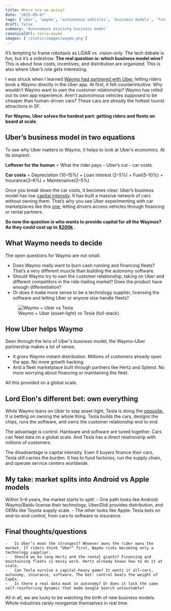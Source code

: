 ```yaml
---
title: Where are we going?
date: '2025-09-07'
tags: ['uber', 'waymo', 'autonomous vehicles', 'business models', 'future of mobility']
draft: false
summary: 'Autonomous exicintg business model'
canonicalUrl: tesla-waymo
images: ['/static/images/waymo.png']
---
```


It’s tempting to frame robotaxis as LiDAR vs. vision-only. The tech debate is fun, but it’s a sideshow. **The real question is: which business model wins?** This is about how costs, incentives, and distribution are organized. This is also where Uber’s role gets interesting.

I was struck when I learned [Waymo had partnered with Uber](https://waymo.com/blog/2024/09/waymo-and-uber-expand-partnership), letting riders book a Waymo directly in the Uber app. At first, it felt counterintuitive. Why wouldn’t Waymo want to own the customer relationship? Waymo has rolled out its own app experience. Aren’t autonomous vehicles supposed to be cheaper than human-driven cars? These cars are already the hottest tourist attractions in SF.

**For Waymo, Uber solves the hardest part: getting riders and fleets on board at scale.**

## Uber’s business model in two equations

To see why Uber matters to Waymo, it helps to look at Uber’s economics. At its simplest:

**Leftover for the human** = What the rider pays – Uber’s cut – car costs.

**Car costs** = Depreciation (10–15%) + Loan interest (2–5%) + Fuel(5–10%) + Insurance(3–6%) + Maintenance(2–5%)

Once you break down the car costs, it becomes clear: Uber’s business model has low [capital intensity](https://en.wikipedia.org/wiki/Capital_intensity). It has built a massive network of cars without owning them. That’s why you see Uber experimenting with car marketplaces like this [one](https://bonjour.uber.com/marketplace/marketplaces/vehicles_us/earnings_share_category?referrer=singular_click_id%3D84191c1a-190c-45ce-b330-065062ad65b8&vs_ref_id=vs_us_a_all_hp_w), letting drivers access vehicles through financing or rental partners.

**So now the question is who wants to provide capital for all the Waymos? As they could cost up to [$200k](https://www.reddit.com/answers/cb60024c-9d0a-4868-8ef8-9c60b1343cf8/?q=S%20Class%20Mercedes%20Waymo%20cost&source=SERP) .**

## What Waymo needs to decide

The open questions for Waymo are not small.

- Does Waymo really want to burn cash running and financing fleets? That’s a very different muscle than building the autonomy software.
- Should Waymo try to own the customer relationship, taking on Uber and different competitors in the ride-hailing market? Does the product have enough differentiation?
- Or does it make more sense to be a technology supplier, licensing the software and letting Uber or anyone else handle fleets?

<figure className="my-8 text-center">
  <img src="/static/images/waymo.png" alt="Waymo + Uber vs Tesla" />
  <figcaption>Waymo + Uber (asset-light) vs Tesla (full-stack).</figcaption>
</figure>

## How Uber helps Waymo

Seen through the lens of Uber's business model, the Waymo–Uber partnership makes a lot of sense.

- It gives Waymo instant distribution. Millions of customers already open the app. No more growth hacking.
- And a fleet marketplace built through partners like Hertz and Splend. No more worrying about financing or maintaining the fleet.

All this provided on a global scale.

## Lord Elon's different bet: own everything

While Waymo leans on Uber to stay asset-light, Tesla is doing the [opposite.](https://insideevs.com/news/751623/tesla-snubs-uber-robotaxi-partnership/) It is betting on owning the whole thing. Tesla builds the cars, designs the chips, runs the software, and owns the customer relationship end to end.

The advantage is control. Hardware and software are tuned together. Cars can feed data on a global scale. And Tesla has a direct relationship with millions of customers.

The disadvantage is capital intensity. Even if buyers finance their cars, Tesla still carries the burden. It has to fund factories, run the supply chain, and operate service centers worldwide.

## My take: market splits into Android vs Apple models

Within 5–6 years, the market starts to split: - One path looks like Android: Waymo/Baidu license their technology, Uber/Didi provides distribution, and OEMs like Toyota supply scale. - The other looks like Apple: Tesla bets on end-to-end control, from cars to software to insurance.

## Final thoughts/questions

    -	Is Uber’s moat the strongest? Whoever owns the rider owns the market. If riders think “Uber” first, Waymo risks becoming only a technology supplier.
    -	Should we be long Hertz and the rental giants? Financing and maintaining fleets is messy work. Hertz already knows how to do it at scale.
    -	Can Tesla survive a capital-heavy game? It wants it all—cars, autonomy, insurance, software. The bet: control beats the weight of CapEx.
    -	Is there a real data moat in autonomy? Or does it lack the same self-reinforcing dynamic that made Google Search untouchable?

All in all, we are lucky to be watching the birth of new business models. Whole industries rarely reorganize themselves in real time.
